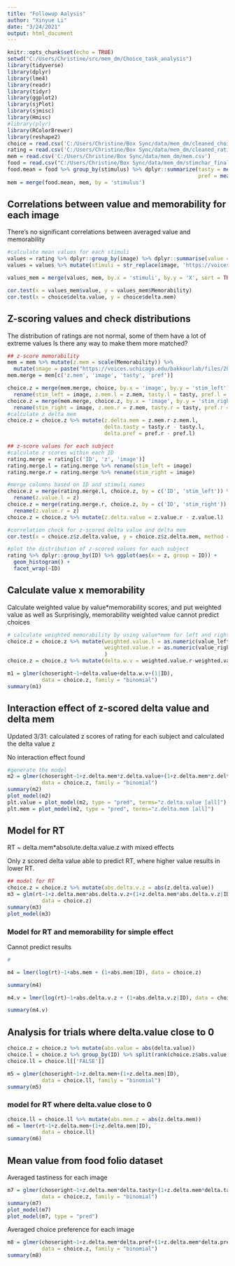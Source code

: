 ```yaml
---
title: "Followup Aalysis"
author: "Xinyue Li"
date: "3/24/2021"
output: html_document
---
```


```r
knitr::opts_chunk$set(echo = TRUE)
setwd("C:/Users/Christine/src/mem_dm/Choice_task_analysis")
library(tidyverse)
library(dplyr)
library(lme4)
library(readr)
library(tidyr)
library(ggplot2)
library(sjPlot)
library(sjmisc)
library(Hmisc)
#library(plyr)
library(RColorBrewer)
library(reshape2)
choice = read.csv('C:/Users/Christine/Box Sync/data/mem_dm/cleaned_choice.csv')
rating = read.csv('C:/Users/Christine/Box Sync/data/mem_dm/cleaned_rating.csv')
mem = read.csv('C:/Users/Christine/Box Sync/data/mem_dm/mem.csv')
food = read.csv("C:/Users/Christine/Box Sync/data/mem_dm/stimchar_final_touse.csv")
food.mean = food %>% group_by(stimulus) %>% dplyr::summarize(tasty = mean(rating.tasty),
                                                             pref = mean(choice.rating))
mem = merge(food.mean, mem, by = 'stimulus')
```

## Correlations between value and memorability for each image

There's no significant correlations between averaged value and memorability

```r
#calculate mean values for each stimuli
values = rating %>% dplyr::group_by(image) %>% dplyr::summarise(value = mean(response))
values = values %>% mutate(stimuli = str_replace(image, 'https://voices.uchicago.edu/bakkourlab/files/2019/04/',  ''))

values_mem = merge(values, mem, by.x = 'stimuli', by.y = 'X', sort = TRUE)

cor.test(x = values_mem$value, y = values_mem$Memorability)
cor.test(x = choice$delta.value, y = choice$delta.mem)
```

## Z-scoring values and check distributions

The distribution of ratings are not normal, some of them have a lot of extreme values
Is there any way to make them more matched?
```r
## z-score memorability
mem = mem %>% mutate(z.mem = scale(Memorability)) %>% 
  mutate(image = paste("https://voices.uchicago.edu/bakkourlab/files/2019/04/", X, sep = ""))
mem.merge = mem[c('z.mem', 'image', 'tasty', 'pref')]

choice.z = merge(mem.merge, choice, by.x = 'image', by.y = 'stim_left') %>% 
  rename(stim_left = image, z.mem.l = z.mem, tasty.l = tasty, pref.l = pref)
choice.z = merge(mem.merge, choice.z, by.x = 'image', by.y = 'stim_right') %>% 
  rename(stim_right = image, z.mem.r = z.mem, tasty.r = tasty, pref.r = pref)
#calculate z delta mem
choice.z = choice.z %>% mutate(z.delta.mem = z.mem.r-z.mem.l,
                               delta.tasty = tasty.r - tasty.l,
                               delta.pref = pref.r - pref.l)

## z-score values for each subject
#calculate z scores within each ID
rating.merge = rating[c('ID', 'z', 'image')]
rating.merge.l = rating.merge %>% rename(stim_left = image)
rating.merge.r = rating.merge %>% rename(stim_right = image)

#merge columns based on ID and stimuli names
choice.z = merge(rating.merge.l, choice.z, by = c('ID', 'stim_left')) %>%
  rename(z.value.l = z)
choice.z = merge(rating.merge.r, choice.z, by = c('ID', 'stim_right')) %>% 
  rename(z.value.r = z)
choice.z = choice.z %>% mutate(z.delta.value = z.value.r - z.value.l)

#correlation check for z-scored delta value and delta mem
cor.test(x = choice.z$z.delta.value, y = choice.z$z.delta.mem, method = "pearson")

#plot the distribution of z-scored values for each subject
rating %>% dplyr::group_by(ID) %>% ggplot(aes(x = z, group = ID)) + 
  geom_histogram() + 
  facet_wrap(~ID)

```


## Calculate value x memorability

Calculate weighted value by value*memorability scores, and put weighted value as well as 
Surprisingly, memorability weighted value cannot predict choices

```r
# calculate weighted memorability by using value*mem for left and right stimuli
choice.z = choice.z %>% mutate(weighted.value.l = as.numeric(value_left)*as.numeric(mem_left),
                               weighted.value.r = as.numeric(value_right)*as.numeric(mem_right),
                               )
choice.z = choice.z %>% mutate(delta.w.v = weighted.value.r-weighted.value.l)

m1 = glmer(choseright~1+delta.value+delta.w.v+(1|ID), 
           data = choice.z, family = "binomial")
summary(m1)

```

## Interaction effect of z-scored delta value and delta mem

Updated 3/31: calculated z scores of rating for each subject and calculated the delta value z

No interaction effect found

```r
#generate the model
m2 = glmer(choseright~1+z.delta.mem*z.delta.value+(1+z.delta.mem*z.delta.value|ID), 
           data = choice.z, family = "binomial")
summary(m2)
plot_model(m2)
plt.value = plot_model(m2, type = "pred", terms="z.delta.value [all]")
plt.mem = plot_model(m2, type = "pred", terms="z.delta.mem [all]")
```

## Model for RT

RT ~ delta.mem*absolute.delta.value.z with mixed effects

Only z scored delta value able to predict RT, where higher value results in lower RT.

```r
## model for RT
choice.z = choice.z %>% mutate(abs.delta.v.z = abs(z.delta.value))
m3 = glm(rt~1+z.delta.mem*abs.delta.v.z+(1+z.delta.mem*abs.delta.v.z|ID), 
           data = choice.z)
summary(m3)
plot_model(m3)
```

### Model for RT and memorability for simple effect

Cannot predict results

```r
#

m4 = lmer(log(rt)~1+abs.mem + (1+abs.mem|ID), data = choice.z)

summary(m4)

m4.v = lmer(log(rt)~1+abs.delta.v.z + (1+abs.delta.v.z|ID), data = choice.z)

summary(m4.v)

```

## Analysis for trials where delta.value close to 0

```r
choice.z = choice.z %>% mutate(abs.value = abs(delta.value))
choice.l = choice.z %>% group_by(ID) %>% split(rank(choice.z$abs.value, ties.method='max')  >= nrow(choice.z)/2)
choice.ll = choice.l[['FALSE']]

m5 = glmer(choseright~1+z.delta.mem+(1+z.delta.mem|ID), 
           data = choice.ll, family = "binomial")
summary(m5)
```

### model for RT where delta.value close to 0

```r
choice.ll = choice.ll %>% mutate(abs.mem.z = abs(z.delta.mem))
m6 = lmer(rt~1+z.delta.mem+(1+z.delta.mem|ID), 
           data = choice.ll)
summary(m6)
```



## Mean value from food folio dataset

Averaged tastiness for each image
```r

m7 = glmer(choseright~1+z.delta.mem*delta.tasty+(1+z.delta.mem*delta.tasty|ID), 
           data = choice.z, family = "binomial")
summary(m7)
plot_model(m7)
plot_model(m7, type = "pred")

```

Averaged choice preference for each image

```r
m8 = glmer(choseright~1+z.delta.mem*delta.pref+(1+z.delta.mem*delta.pref|ID), 
           data = choice.z, family = "binomial")
summary(m8)
```



